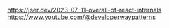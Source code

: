 https://jser.dev/2023-07-11-overall-of-react-internals
https://www.youtube.com/@developerwaypatterns
